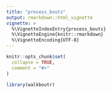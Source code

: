 ```yaml
---
title: "process_bouts"
output: rmarkdown::html_vignette
vignette: >
  %\VignetteIndexEntry{process_bouts}
  %\VignetteEngine{knitr::rmarkdown}
  %\VignetteEncoding{UTF-8}
---
```


```r
knitr::opts_chunk$set(
  collapse = TRUE,
  comment = "#>"
)
```

```r
library(walkboutr)
```
